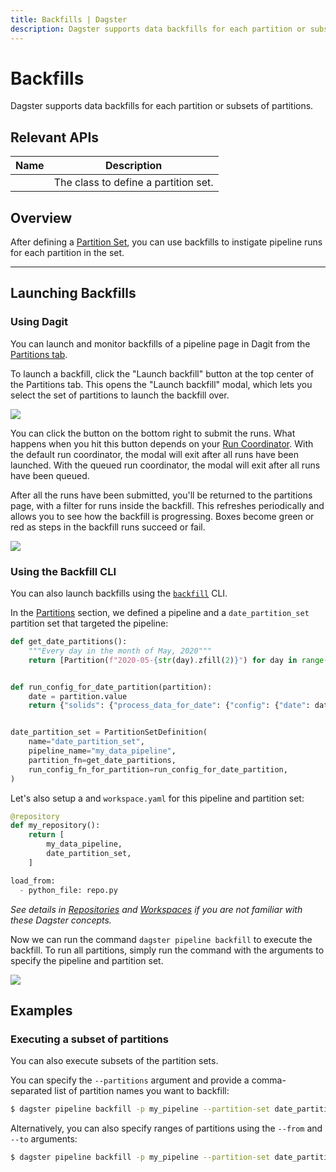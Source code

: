 ```yaml
---
title: Backfills | Dagster
description: Dagster supports data backfills for each partition or subsets of partitions.
---
```


# Backfills

Dagster supports data backfills for each partition or subsets of partitions.

## Relevant APIs

| Name                                         | Description                          |
| -------------------------------------------- | ------------------------------------ |
| <PyObject object="PartitionSetDefinition" /> | The class to define a partition set. |

## Overview

After defining a [Partition Set](/concepts/partitions-schedules-sensors/partitions#defining-a-partition-set),
you can use backfills to instigate pipeline runs for each partition in the set.

---

## Launching Backfills

### Using Dagit

You can launch and monitor backfills of a pipeline page in Dagit from
the [Partitions tab](/concepts/partitions-schedules-sensors/partitions#the-partitions-tab).

To launch a backfill, click the "Launch backfill" button at the top center of the Partitions tab.
This opens the "Launch backfill" modal, which lets you select the set of partitions to launch the
backfill over.

<!-- This was generated with:
    * `dagit -f repo.py` inside docs_snippets/overview/schedules_partitions/ directory
    * Navigating to the partitions page for `my_data_pipeline`
-->

<img src="/images/concepts/partitions-schedules-sensors/backfills-launch-modal.png" />

You can click the button on the bottom right to submit the runs. What happens when you hit this
button depends on your [Run Coordinator](/deployment/run-coordinator).
With the default run coordinator, the modal will exit after all runs have been launched. With the
queued run coordinator, the modal will exit after all runs have been queued.

After all the runs have been submitted, you'll be returned to the partitions page, with a filter for
runs inside the backfill. This refreshes periodically and allows you to see how the backfill is
progressing. Boxes become green or red as steps in the backfill runs succeed or fail.

<img src="/images/concepts/partitions-schedules-sensors/partitions-page.png" />

### Using the Backfill CLI

You can also launch backfills using the [`backfill`](/\_apidocs/cli#dagster-pipeline-backfill) CLI.

In the [Partitions](/concepts/partitions-schedules-sensors/partitions) section, we defined a pipeline
and a `date_partition_set` partition set that targeted the pipeline:

```python file=/concepts/partitions_schedules_sensors/partition_definition.py startafter=start_def endbefore=end_def
def get_date_partitions():
    """Every day in the month of May, 2020"""
    return [Partition(f"2020-05-{str(day).zfill(2)}") for day in range(1, 32)]


def run_config_for_date_partition(partition):
    date = partition.value
    return {"solids": {"process_data_for_date": {"config": {"date": date}}}}


date_partition_set = PartitionSetDefinition(
    name="date_partition_set",
    pipeline_name="my_data_pipeline",
    partition_fn=get_date_partitions,
    run_config_fn_for_partition=run_config_for_date_partition,
)
```

Let's also setup a <PyObject module="dagster" object="RepositoryDefinition"/> and `workspace.yaml`
for this pipeline and partition set:

```python file=/concepts/partitions_schedules_sensors/repo.py startafter=start_repo_marker_0 endbefore=end_repo_marker_0
@repository
def my_repository():
    return [
        my_data_pipeline,
        date_partition_set,
    ]
```

```python file=/concepts/partitions_schedules_sensors/file_workspace.yaml
load_from:
  - python_file: repo.py
```

_See details in [Repositories](/concepts/repositories-workspaces/repositories) and [Workspaces](/concepts/repositories-workspaces/workspaces) if you_
_are not familiar with these Dagster concepts._

Now we can run the command `dagster pipeline backfill` to execute the backfill. To run all partitions,
simply run the command with the arguments to specify the pipeline and partition set.

<img src="/images/concepts/partitions-schedules-sensors/backfills-cli.png" />

## Examples

### Executing a subset of partitions

You can also execute subsets of the partition sets.

You can specify the `--partitions` argument and provide a comma-separated list of partition names
you want to backfill:

```bash
$ dagster pipeline backfill -p my_pipeline --partition-set date_partition_set --partitions M,Tu,W
```

Alternatively, you can also specify ranges of partitions using the `--from` and `--to` arguments:

```bash
$ dagster pipeline backfill -p my_pipeline --partition-set date_partition_set --from W --to F
```
